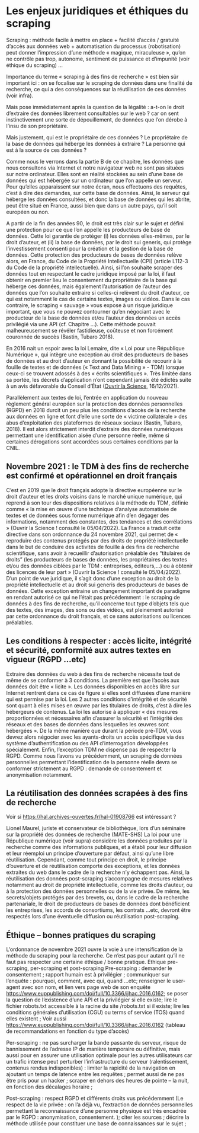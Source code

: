 # Les enjeux juridiques et éthiques du scraping {#sec-introduction-enjeux-juridiques-ethiques .unnumbered}

Scraping : méthode facile à mettre en place + facilité d'accès / gratuité d'accès aux données web + automatisation du processus (robotisation) peut donner l'impression d'une méthode « magique, miraculeuse », qu'on ne contrôle pas trop, autonome, sentiment de puissance et d'impunité (voir éthique du scraping) ...

Importance du terme « scraping à des fins de recherche » est bien sûr important ici : on se focalise sur le scraping de données dans une finalité de recherche, ce qui a des conséquences sur la réutilisation de ces données (voir infra).

Mais pose immédiatement après la question de la légalité : a-t-on le droit d'extraire des données librement consultables sur le web ? car on sent instinctivement une sorte de dépouillement, de données que l'on dérobe à l'insu de son propriétaire.

Mais justement, qui est le propriétaire de ces données ? Le propriétaire de la base de données qui héberge les données à extraire ? La personne qui est à la source de ces données ?

Comme nous le verrons dans la partie B de ce chapitre, les données que nous consultons via Internet et notre navigateur web ne sont pas situées sur notre ordinateur. Elles sont en réalité stockées au sein d'une base de données qui est hébergée sur un ordinateur que l'on appelle un serveur. Pour qu'elles apparaissent sur notre écran, nous effectuons des requêtes, c'est à dire des demandes, sur cette base de données. Ainsi, le serveur qui héberge les données consultées, et donc la base de données qui les abrite, peut être situé en France, aussi bien que dans un autre pays, qu'il soit européen ou non.

A partir de la fin des années 90, le droit est très clair sur le sujet et défini une protection pour ce que l'on appelle les producteurs de base de données. Cette loi garantie de protéger (i) les données elles-mêmes, par le droit d'auteur, et (ii) la base de données, par le droit sui generis, qui protège l'investissement consenti pour la création et la gestion de la base de données. Cette protection des producteurs de bases de données relève alors, en France, du Code de la Propriété Intellectuelle (CPI) (article L112-3 du Code de la propriété intellectuelle). Ainsi, si l'on souhaite scraper des données tout en respectant le cadre juridique imposé par la loi, il faut obtenir en premier lieu le consentement du propriétaire de la base qui héberge ces données, mais également l'autorisation de l'auteur des données que l'on souhaite extraire si celles-ci relèvent du droit d'auteur, ce qui est notamment le cas de certains textes, images ou vidéos. Dans le cas contraire, le scraping « sauvage » vous expose à un risque juridique important, que vous ne pouvez contourner qu'en négociant avec le producteur de la base de données et/ou l'auteur des données un accès privilégié via une API (cf. Chapitre ...). Cette méthode pouvait malheureusement se révéler fastidieuse, coûteuse et non forcément couronnée de succès (Bastin, Tubaro 2018).

En 2016 nait un espoir avec la loi Lemaire, dite « Loi pour une République Numérique », qui intègre une exception au droit des producteurs de bases de données et au droit d'auteur en donnant la possibilité de recourir à la fouille de textes et de données (« Text and Data Mining » - TDM) lorsque ceux-ci se trouvent adossés à des « écrits scientifiques ». Très limitée dans sa portée, les décrets d'application n'ont cependant jamais été édictés suite à un avis défavorable du Conseil d'État ([Ouvrir la Science](https://www.ouvrirlascience.fr/la-fouille-de-textes-et-de-donnees-a-des-fins-de-recherche-une-pratique-confirmee-et-desormais-operationnelle-en-droit-francais/), 16/12/2021).

Parallèlement aux textes de loi, l'entrée en application du nouveau règlement général européen sur la protection des données personnelles (RGPD) en 2018 durcit un peu plus les conditions d'accès de la recherche aux données en ligne et font d'elle une sorte de « victime collatérale » des abus d'exploitation des plateformes de réseaux sociaux (Bastin, Tubaro, 2018). Il est alors strictement interdit d'extraire des données numériques permettant une identification aisée d'une personne réelle, même si certaines dérogations sont accordées sous certaines conditions par la CNIL.

## Novembre 2021 : le TDM à des fins de recherche est confirmé et opérationnel en droit français

C'est en 2019 que le droit français adopte la directive européenne sur le droit d'auteur et les droits voisins dans le marché unique numérique, qui reprend à son tour des dispositions relatives à la méthode du TDM, définie comme « la mise en œuvre d'une technique d'analyse automatisée de textes et de données sous forme numérique afin d'en dégager des informations, notamment des constantes, des tendances et des corrélations » (Ouvrir la Science ! consulté le 05/04/2022). La France a traduit cette directive dans son ordonnance du 24 novembre 2021, qui permet de « reproduire des contenus protégés par des droits de propriété intellectuelle dans le but de conduire des activités de fouille à des fins de recherche scientifique, sans avoir à recueillir d'autorisation préalable des "titulaires de droits" (les producteurs de bases de données, les propriétaires des textes et/ou des données ciblées par le TDM : entreprises, éditeurs,...) ou à obtenir des licences de leur part » (Ouvrir la Science ! consulté le 05/04/2022). D'un point de vue juridique, il s'agit donc d'une exception au droit de la propriété intellectuelle et au droit sui generis des producteurs de bases de données. Cette exception entraine un changement important de paradigme en rendant autorisé ce qui ne l'était pas précédemment : le scraping de données à des fins de recherche, qu'il concerne tout type d'objets tels que des textes, des images, des sons ou des vidéos, est pleinement autorisé par cette ordonnance du droit français, et ce sans autorisations ou licences préalables.

## Les conditions à respecter : accès licite, intégrité et sécurité, conformité aux autres textes en vigueur (RGPD ...etc)

Extraire des données du web à des fins de recherche nécessite tout de même de se conformer à 3 conditions. La première est que l'accès aux données doit être « licite ». Les données disponibles en accès libre sur Internet rentrent dans ce cas de figure si elles sont diffusées d'une manière qui est permise par la loi. Les 2 autres conditions d'intégrité et de sécurité sont quant à elles mises en œuvre par les titulaires de droits, c'est à dire les hébergeurs de contenus. La loi les autorise à appliquer « des mesures proportionnées et nécessaires afin d'assurer la sécurité et l'intégrité des réseaux et des bases de données dans lesquelles les œuvres sont hébergées ». De la même manière que durant la période pré-TDM, vous devrez alors négocier avec les ayants-droits un accès spécifique via des système d'authentification ou des API d'interrogation développées spécialement. Enfin, l'exception TDM ne dispense pas de respecter la RGPD. Comme nous l'avons vu précédemment, un scraping de données personnelles permettant l'identification de la personne réelle devra se conformer strictement au RGPD : demande de consentement et anonymisation notamment.

## La réutilisation des données scrapées à des fins de recherche

Voir si <https://hal.archives-ouvertes.fr/hal-01908766> est intéressant ?

Lionel Maurel, juriste et conservateur de bibliothèque, lors d'un séminaire sur la propriété des données de recherche (MATE-SHS) La loi pour une République numérique (voir supra) considère les données produites par la recherche comme des informations publiques, et a établi pour leur diffusion et leur réemploi un principe d'ouverture par défaut, ainsi qu'une libre réutilisation. Cependant, comme tout principe en droit, le principe d'ouverture et de réutilisation comporte des exceptions, et les données extraites du web dans le cadre de la recherche n'y échappent pas. Ainsi, la réutilisation des données post-scraping s'accompagne de mesures relatives notamment au droit de propriété intellectuelle, comme les droits d'auteur, ou à la protection des données personnelles ou de la vie privée. De même, les secrets/objets protégés par des brevets, ou, dans le cadre de la recherche partenariale, le droit de producteurs de bases de données dont bénéficient les entreprises, les accords de consortiums, les contrats ...etc, devront être respectés lors d'une éventuelle diffusion ou réutilisation post-scraping.

## Éthique -- bonnes pratiques du scraping

L'ordonnance de novembre 2021 ouvre la voie à une intensification de la méthode du scraping pour la recherche. Ce n'est pas pour autant qu'il ne faut pas respecter une certaine éthique / bonne pratique. Ethique pre-scraping, per-scraping et post-scraping Pre-scraping : demander le consentement ; rapport humain est à privilégier ; communiquer sur l'enquête : pourquoi, comment, avec qui, quand ...etc; renseigner le user-agent avec son nom, et lien vers page web de son enquête <https://www.euppublishing.com/doi/full/10.3366/ijhac.2016.0162>; se poser la question de l'existence d'une API et la privilégier si elle existe; lire le fichier robots.txt accessible à la racine du site /robots.txt si il existe; lire les conditions générales d'utilisation (CGU) ou terms of service (TOS) quand elles existent ; Voir aussi <https://www.euppublishing.com/doi/full/10.3366/ijhac.2016.0162> (tableau de recommandations en fonction du type d'accès)

Per-scraping : ne pas surcharger la bande passante du serveur, risque de bannissement de l'adresse IP de manière temporaire ou définitive, mais aussi pour en assurer une utilisation optimale pour les autres utilisateurs car un trafic intense peut perturber l'infrastructure du serveur (ralentissement, contenus rendus indisponibles) : limiter la rapidité de la navigation en ajoutant un temps de latence entre les requêtes ; permet aussi de ne pas être pris pour un hacker ; scraper en dehors des heures de pointe -- la nuit, en fonction des décalages horaire ;

Post-scraping : respect RGPD et différents droits vus précédemment (Le respect de la vie privée : on l'a déjà vu, l'extraction de données personnelles permettant la reconnaissance d'une personne physique est très encadrée par le RGPD : anonymisation, consentement. ); citer les sources ; décrire la méthode utilisée pour constituer une base de connaissances sur le sujet ;
